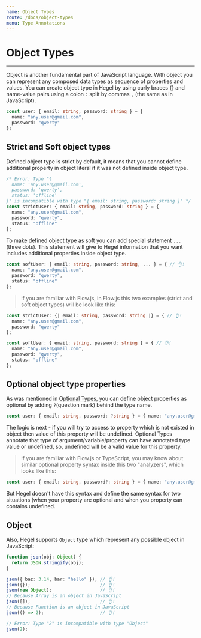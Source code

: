 ```yaml
---
name: Object Types
route: /docs/object-types
menu: Type Annotations
---
```


# Object Types
----------------

Object is another fundamental part of JavaScript language. With object you can represent any composed data types as sequence of properties and values.
You can create object type in Hegel by using curly braces {} and name-value pairs using a colon `:` split by commas `,` (the same as in JavaScript).

```typescript
const user: { email: string, password: string } = {
  name: "any.user@gmail.com",
  password: "qwerty"
};
```

## Strict and Soft object types

Defined object type is strict by default, it means that you cannot define additional property in object literal if it was not defined inside object type.

```typescript
/* Error: Type "{
  name: 'any.user@gmail.com',
  password: 'qwerty',
  status: 'offline'
}" is incompatible with type "{ email: string, password: string }" */
const strictUser: { email: string, password: string } = {
  name: "any.user@gmail.com",
  password: "qwerty",
  status: "offline"
};
```

To make defined object type as soft you can add special statement `...` (three dots). This statement will give to Hegel information that you want includes additional properties inside object type.
```typescript
const softUser: { email: string, password: string, ... } = { // 👌!
  name: "any.user@gmail.com",
  password: "qwerty",
  status: "offline"
};
```

> If you are familiar with Flow.js, in Flow.js this two examples (strict and soft object types) will be look like this:

```typescript
const strictUser: {| email: string, password: string |} = { // 👌!
  name: "any.user@gmail.com",
  password: "qwerty"
};
```

```typescript
const softUser: { email: string, password: string } = { // 👌!
  name: "any.user@gmail.com",
  password: "qwerty",
  status: "offline"
};
```

## Optional object type properties

As was mentioned in [Optional Types](/docs/optional-types), you can define object properties as optional by adding `?`(question mark) behind the type name.

```typescript
const user: { email: string, password: ?string } = { name: "any.user@gmail.com" }; // 👌!
```

The logic is next - if you will try to access to property which is not existed in object then value of this property will be undefined. Optional Types annotate that type of argument/variable/property can have annotated type value or undefined, so, undefined will be a valid value for this property.


> If you are familiar with Flow.js or TypeScript, you may know about similar optional property syntax inside this two "analyzers", which looks like this:
```typescript
const user: { email: string, password?: string } = { name: "any.user@gmail.com" }; // 👌!
```
But Hegel doesn't have this syntax and define the same syntax for two situations (when your property are optional and when you property can contains undefined.

## Object

Also, Hegel supports `Object` type which represent any possible object in JavaScript:

```typescript
function json(obj: Object) {
  return JSON.stringify(obj); 
}

json({ baz: 3.14, bar: "hello" }); // 👌!
json({});                          // 👌!
json(new Object);                  // 👌!
// Because Array is an object in JavaScript
json([]);                          // 👌!
// Because Function is an object in JavaScript
json(() => 2);                     // 👌!

// Error: Type "2" is incompatible with type "Object"
json(2);
```